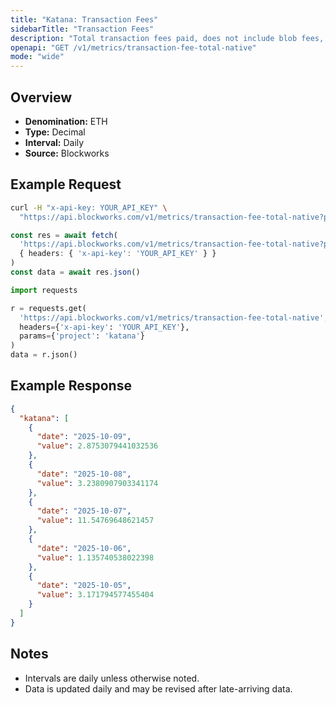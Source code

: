```yaml
---
title: "Katana: Transaction Fees"
sidebarTitle: "Transaction Fees"
description: "Total transaction fees paid, does not include blob fees, out-of-protocol tips, or additional sources of revenue"
openapi: "GET /v1/metrics/transaction-fee-total-native"
mode: "wide"
---
```


## Overview

- **Denomination:** ETH
- **Type:** Decimal
- **Interval:** Daily
- **Source:** Blockworks

## Example Request

<CodeGroup>

```bash cURL
curl -H "x-api-key: YOUR_API_KEY" \
  "https://api.blockworks.com/v1/metrics/transaction-fee-total-native?project=katana"
```

```typescript TypeScript
const res = await fetch(
  'https://api.blockworks.com/v1/metrics/transaction-fee-total-native?project=katana',
  { headers: { 'x-api-key': 'YOUR_API_KEY' } }
)
const data = await res.json()
```

```python Python
import requests

r = requests.get(
  'https://api.blockworks.com/v1/metrics/transaction-fee-total-native',
  headers={'x-api-key': 'YOUR_API_KEY'},
  params={'project': 'katana'}
)
data = r.json()
```

</CodeGroup>

## Example Response

```json
{
  "katana": [
    {
      "date": "2025-10-09",
      "value": 2.8753079441032536
    },
    {
      "date": "2025-10-08",
      "value": 3.2380907903341174
    },
    {
      "date": "2025-10-07",
      "value": 11.54769648621457
    },
    {
      "date": "2025-10-06",
      "value": 1.135740538022398
    },
    {
      "date": "2025-10-05",
      "value": 3.171794577455404
    }
  ]
}
```

## Notes
- Intervals are daily unless otherwise noted.
- Data is updated daily and may be revised after late-arriving data.